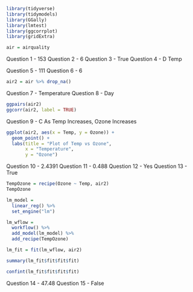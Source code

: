 ```{r}
library(tidyverse)
library(tidymodels)
library(GGally)
library(lmtest)
library(ggcorrplot)
library(gridExtra)

air = airquality
```

Question 1 - 153
Question 2 - 6
Question 3 - True
Question 4 - D Temp

Question 5 - 111
Question 6 - 6
```{r}
air2 = air %>% drop_na()
```

Question 7 - Temperature
Question 8 - Day
```{r}
ggpairs(air2)
ggcorr(air2, label = TRUE)
```

Question 9 - C As Temp Increases, Ozone Increases
```{r}
ggplot(air2, aes(x = Temp, y = Ozone)) +
  geom_point() +
  labs(title = "Plot of Temp vs Ozone",
       x = "Temperature",
       y = "Ozone")
```

Question 10 - 2.4391
Question 11 - 0.488
Question 12 - Yes
Question 13 - True

```{r}
TempOzone = recipe(Ozone ~ Temp, air2)
TempOzone

lm_model = 
  linear_reg() %>%
  set_engine("lm")

lm_wflow =
  workflow() %>%
  add_model(lm_model) %>%
  add_recipe(TempOzone)

lm_fit = fit(lm_wflow, air2)

summary(lm_fit$fit$fit$fit)

confint(lm_fit$fit$fit$fit)
```

Question 14 - 47.48
Question 15 - False

```{r}

```

